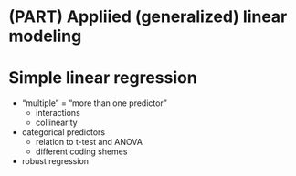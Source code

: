 # (PART) Appliied (generalized) linear modeling {-}

# Simple linear regression

- "multiple" = "more than one predictor"
  - interactions
  - collinearity
- categorical predictors
  - relation to t-test and ANOVA
  - different coding shemes
- robust regression
